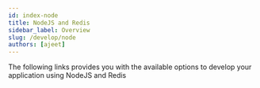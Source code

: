 ```yaml
---
id: index-node
title: NodeJS and Redis
sidebar_label: Overview
slug: /develop/node
authors: [ajeet]
---
```



The following links provides you with the available options to develop your application using NodeJS and Redis

<div class="row">
   <div class="col">
      <RedisCard
        title="Getting Started"
        description="Node.js and Redis"
        page="/develop/node/gettingstarted"
        />
  </div>

<div class="col">
  <RedisCard
    title="Node.js Crash Course"
    description="Node.js Crash Course"
    page="/develop/node/node-crash-course"
  />
</div>

  <div class="col">
    <RedisCard
        title="Redis OM for Node.js"
        description="Build a simple service with Redis OM for Node.js and Express"
        page="/develop/node/redis-om"
        />
  </div>
</div>
